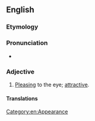 ==English==

===Etymology===
{{compound|en|nice|looking}}

===Pronunciation===
* {{IPA|/ˈnaɪs ˈlʊkɪŋ/|lang=en}}

===Adjective===
{{en-adj|head=[[nice]]-[[looking]]}}

# [[pleasing|Pleasing]] to the eye; [[attractive]].

====Translations====
{{trans-see|attractive}}

[[Category:en:Appearance]]